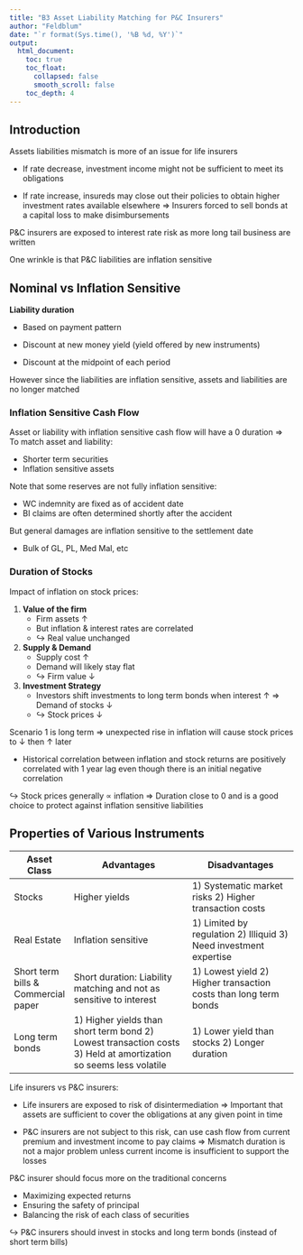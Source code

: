 ```yaml
---
title: "B3 Asset Liability Matching for P&C Insurers"
author: "Feldblum"
date: "`r format(Sys.time(), '%B %d, %Y')`"
output: 
  html_document:
    toc: true
    toc_float:
      collapsed: false
      smooth_scroll: false
    toc_depth: 4
---
```


## Introduction

Assets liabilities mismatch is more of an issue for life insurers

* If rate decrease, investment income might not be sufficient to meet its obligations

* If rate increase, insureds may close out their policies to obtain higher investment rates available elsewhere $\Rightarrow$ Insurers forced to sell bonds at a capital loss to make disimbursements

P&C insurers are exposed to interest rate risk as more long tail business are written

One wrinkle is that P&C liabilities are inflation sensitive

## Nominal vs Inflation Sensitive

**Liability duration**

* Based on payment pattern

* Discount at new money yield (yield offered by new instruments)

* Discount at the midpoint of each period

However since the liabilities are inflation sensitive, assets and liabilities are no longer matched

### Inflation Sensitive Cash Flow

Asset or liability with inflation sensitive cash flow will have a 0 duration $\Rightarrow$ To match asset and liability:

* Shorter term securities
* Inflation sensitive assets

Note that some reserves are not fully inflation sensitive:

* WC indemnity are fixed as of accident date
* BI claims are often determined shortly after the accident

But general damages are inflation sensitive to the settlement date

* Bulk of GL, PL, Med Mal, etc

### Duration of Stocks

Impact of inflation on stock prices:

1) **Value of the firm**
    * Firm assets $\uparrow$
    * But inflation & interest rates are correlated
    * $\hookrightarrow$ Real value unchanged
2) **Supply & Demand**
    * Supply cost $\uparrow$
    * Demand will likely stay flat
    * $\hookrightarrow$ Firm value $\downarrow$
3) **Investment Strategy**
    * Investors shift investments to long term bonds when interest $\uparrow$ $\Rightarrow$ Demand of stocks $\downarrow$
    * $\hookrightarrow$ Stock prices $\downarrow$

Scenario 1 is long term $\Rightarrow$ unexpected rise in inflation will cause stock prices to $\downarrow$ then $\uparrow$ later

* Historical correlation between inflation and stock returns are positively correlated with 1 year lag even though there is an initial negative correlation

$\hookrightarrow$ Stock prices generally $\propto$ inflation $\Rightarrow$ Duration close to 0 and is a good choice to protect against inflation sensitive liabilities

## Properties of Various Instruments

| Asset Class | Advantages                  | Disadvantages            |
| ----------- | --------------------------- | ------------------------ |
| Stocks      | Higher yields               | 1) Systematic market risks 2) Higher transaction costs |
| Real Estate | Inflation sensitive         | 1) Limited by regulation 2) Illiquid 3) Need investment expertise |
| Short term bills & Commercial paper | Short duration: Liability matching and not as sensitive to interest | 1) Lowest yield 2) Higher transaction costs than long term bonds |
| Long term bonds | 1) Higher yields than short term bond 2) Lowest transaction costs 3) Held at amortization so seems less volatile | 1) Lower yield than stocks 2) Longer duration |

Life insurers vs P&C insurers:

* Life insurers are exposed to risk of disintermediation $\Rightarrow$ Important that assets are sufficient to cover the obligations at any given point in time

* P&C insurers are not subject to this risk, can use cash flow from current premium and investment income to pay claims $\Rightarrow$ Mismatch duration is not a major problem unless current income is insufficient to support the losses

P&C insurer should focus more on the traditional concerns

* Maximizing expected returns
* Ensuring the safety of principal
* Balancing the risk of each class of securities

$\hookrightarrow$ P&C insurers should invest in stocks and long term bonds (instead of short term bills)
